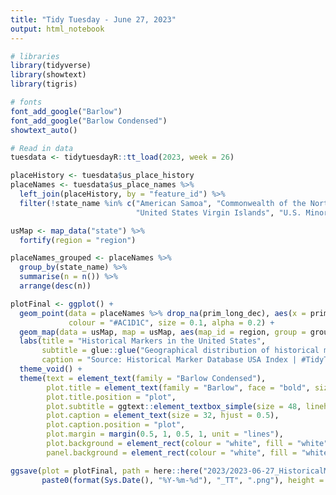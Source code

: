 ```yaml
---
title: "Tidy Tuesday - June 27, 2023"
output: html_notebook
---
```

```r
# libraries
library(tidyverse)
library(showtext)
library(tigris)

# fonts
font_add_google("Barlow")
font_add_google("Barlow Condensed")
showtext_auto()

# Read in data
tuesdata <- tidytuesdayR::tt_load(2023, week = 26)
```

```r
placeHistory <- tuesdata$us_place_history
placeNames <- tuesdata$us_place_names %>%
  left_join(placeHistory, by = "feature_id") %>%
  filter(!state_name %in% c("American Samoa", "Commonwealth of the Northern Mariana Islands", "Puerto Rico",
                            "United States Virgin Islands", "U.S. Minor Outlying Islands", "Guam", "Alaska", "Hawaii"))

usMap <- map_data("state") %>%
  fortify(region = "region")

placeNames_grouped <- placeNames %>%
  group_by(state_name) %>%
  summarise(n = n()) %>%
  arrange(desc(n))
```

```r
plotFinal <- ggplot() +
  geom_point(data = placeNames %>% drop_na(prim_long_dec), aes(x = prim_long_dec, y = prim_lat_dec), shape = 20,
             colour = "#AC1D1C", size = 0.1, alpha = 0.2) +
  geom_map(data = usMap, map = usMap, aes(map_id = region, group = group), fill = NA, colour = "#074E67") +
  labs(title = "Historical Markers in the United States",
       subtitle = glue::glue("Geographical distribution of historical markers in the conterminous United States. The top three states with the most historical markers are {placeNames_grouped[1,1]} with {placeNames_grouped[1,2]}, {placeNames_grouped[2,1]} with {placeNames_grouped[2,2]}, and {placeNames_grouped[3,1]} with {placeNames_grouped[3,2]}."),
       caption = "Source: Historical Marker Database USA Index | #TidyTuesday | Week 26") +
  theme_void() +
  theme(text = element_text(family = "Barlow Condensed"),
        plot.title = element_text(family = "Barlow", face = "bold", size = 72),
        plot.title.position = "plot",
        plot.subtitle = ggtext::element_textbox_simple(size = 48, lineheight = 0.3),
        plot.caption = element_text(size = 32, hjust = 0.5),
        plot.caption.position = "plot",
        plot.margin = margin(0.5, 1, 0.5, 1, unit = "lines"),
        plot.background = element_rect(colour = "white", fill = "white"),
        panel.background = element_rect(colour = "white", fill = "white"))
```

```r
ggsave(plot = plotFinal, path = here::here("2023/2023-06-27_HistoricalMarkers/"),
       paste0(format(Sys.Date(), "%Y-%m-%d"), "_TT", ".png"), height = 7, width = 11, unit = "in")
```
